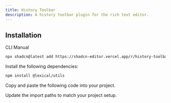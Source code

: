 ```yaml
---
title: History Toolbar
description: A history toolbar plugin for the rich text editor.
---
```


<ComponentPreview
  name="history-toolbar-plugin-demo"
  className="[&_.preview>[data-orientation=vertical]]:sm:max-w-[70%]"
  description="A history toolbar plugin for the rich text editor."
/>

## Installation

<Tabs defaultValue="cli">

<TabsList>
  <TabsTrigger value="cli">CLI</TabsTrigger>
  <TabsTrigger value="manual">Manual</TabsTrigger>
</TabsList>

<TabsContent value="cli">

```bash
npx shadcn@latest add https://shadcn-editor.vercel.app/r/history-toolbar-plugin.json
```

</TabsContent>

<TabsContent value="manual">

<Steps>

<Step>Install the following dependencies:</Step>

```bash
npm install @lexical/utils
```

<Step>Copy and paste the following code into your project.</Step>

<ComponentSource name="history-toolbar-plugin" />

<Step>Update the import paths to match your project setup.</Step>

</Steps>

</TabsContent>

</Tabs>